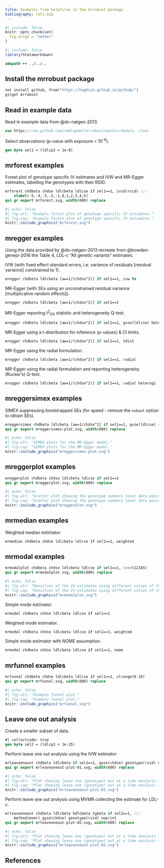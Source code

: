 ```yaml
---
title: Examples from helpfiles in the mrrobust package
bibliography: refs.bib
---
```


```r
#| include: false
knitr::opts_chunk$set(
  fig.align = "center"
)
```

```r
#| include: false
library(Statamarkdown)
```

```stata
adopath ++ ../../..
```

## Install the mrrobust package
```stata
net install github, from("https://haghish.github.io/github/")
gitget mrrobust
```

## Read in example data

Read in example data from @do-natgen-2013.
```stata
use https://raw.github.com/remlapmot/mrrobust/master/dodata, clear
```

Select observations (*p*-value with exposure < 10^-8^).
```stata
gen byte sel1 = (ldlcp2 < 1e-8)
```

## mrforest examples
Forest plot of genotype specific IV estimates and IVW and MR-Egger estimates, 
labelling the genotypes with their RSID.
```stata
mrforest chdbeta chdse ldlcbeta ldlcse if sel1==1, ivid(rsid) ///
    xlabel(-5,-4,-3,-2,-1,0,1,2,3,4,5)
qui gr export mrforest.svg, width(600) replace
```

```r
#| echo: false
#| fig-alt: "Example forest plot of genotype specific IV estimates."
#| fig-cap: "Example forest plot of genotype specific IV estimates."
knitr::include_graphics("mrforest.svg")
```

## mregger examples
Using the data provided by @do-natgen-2013 
recreate from @bowden-genepi-2016 the Table 4, LDL-c "All genetic variants" estimates.

IVW (with fixed effect standard errors, i.e. variance of residuals 
[residual variance] constrained to 1).
```stata
mregger chdbeta ldlcbeta [aw=1/(chdse^2)] if sel1==1, ivw fe
```

MR-Egger (with SEs using an unconstrained residual variance 
[multiplicative random effects]).
```stata
mregger chdbeta ldlcbeta [aw=1/(chdse^2)] if sel1==1
```

MR-Egger reporting I^2^~GX~ statistic and heterogeneity Q-test.
```stata
mregger chdbeta ldlcbeta [aw=1/(chdse^2)] if sel1==1, gxse(ldlcse) heterogi
```

MR-Egger using a t-distribution for inference (p-values) & CI limits.
```stata
mregger chdbeta ldlcbeta [aw=1/(chdse^2)] if sel1==1, tdist
```

MR-Egger using the radial formulation.
```stata
mregger chdbeta ldlcbeta [aw=1/(chdse^2)] if sel1==1, radial
```

MR-Egger using the radial formulation and reporting heterogeneity (Rucker's) Q-test.
```stata
mregger chdbeta ldlcbeta [aw=1/(chdse^2)] if sel1==1, radial heterogi
```

## mreggersimex examples
SIMEX suppressing bootstrapped SEs (for speed - remove the `noboot` option to obtain SEs).
```stata
mreggersimex chdbeta ldlcbeta [aw=1/chdse^2] if sel1==1, gxse(ldlcse) seed(12345) noboot
qui gr export mreggersimex-plot.svg, width(600) replace
```

```r
#| echo: false
#| fig-alt: "SIMEX plots for the MR-Egger model."
#| fig-cap: "SIMEX plots for the MR-Egger model."
knitr::include_graphics("mreggersimex-plot.svg")
```

## mreggerplot examples
```stata
mreggerplot chdbeta chdse ldlcbeta ldlcse if sel1==1
qui gr export mreggerplot.svg, width(600) replace
```

```r
#| echo: false
#| fig-alt: "Scatter plot showing the genotype summary level data points and the fitted MR-Egger model."
#| fig-cap: "Scatter plot showing the genotype summary level data points and the fitted MR-Egger model."
knitr::include_graphics("mreggerplot.svg")
```

## mrmedian examples
Weighted median estimator.
```stata
mrmedian chdbeta chdse ldlcbeta ldlcse if sel1==1, weighted
```

## mrmodal examples
```stata
mrmodalplot chdbeta chdse ldlcbeta ldlcse if sel1==1, seed(12345)
qui gr export mrmodalplot.svg, width(600) replace
```

```r
#| echo: false
#| fig-alt: "Densities of the IV estimates using different values of the phi parameter."
#| fig-cap: "Densities of the IV estimates using different values of the phi parameter."
knitr::include_graphics("mrmodalplot.svg")
```

Simple mode estimator.
```stata
mrmodal chdbeta chdse ldlcbeta ldlcse if sel1==1
```

Weighted mode estimator.
```stata
mrmodal chdbeta chdse ldlcbeta ldlcse if sel1==1, weighted
```

Simple mode estimator with NOME assumption.
```stata
mrmodal chdbeta chdse ldlcbeta ldlcse if sel1==1, nome
```

## mrfunnel examples
```stata
mrfunnel chdbeta chdse ldlcbeta ldlcse if sel1==1, xlrange(0 10)
qui gr export mrfunnel.svg, width(600) replace
```

```r
#| echo: false
#| fig-alt: "Example funnel plot."
#| fig-cap: "Example funnel plot."
knitr::include_graphics("mrfunnel.svg")
```

## Leave one out analysis
Create a smaller subset of data.
```stata
#| collectcode: true
gen byte sel2 = (ldlcp2 < 1e-25)
```

Perform leave one out analysis using the IVW estimator
```stata
mrleaveoneout chdbeta ldlcbeta if sel2==1, gyse(chdse) genotype(rsid) noprint
qui gr export mrleaveoneout-plot-01.svg, width(600) replace
```

```r
#| echo: false
#| fig-alt: "Plot showing leave one (genotype) out at a time analysis for the IVW estimate."
#| fig-cap: "Plot showing leave one (genotype) out at a time analysis for the IVW estimate."
knitr::include_graphics("mrleaveoneout-plot-01.svg")
```

Perform leave one out analysis using MVMR collecting the estimate for LDL-c.
```stata
mrleaveoneout chdbeta ldlcbeta hdlcbeta tgbeta if sel2==1, ///
    method(mvmr) gyse(chdse) genotype(rsid) noprint
qui gr export mrleaveoneout-plot-02.svg, width(600) replace
```

```r
#| echo: false
#| fig-alt: "Plot showing leave one (genotype) out at a time analysis for the MVMR estimate."
#| fig-cap: "Plot showing leave one (genotype) out at a time analysis for the MVMR estimate."
knitr::include_graphics("mrleaveoneout-plot-02.svg")
```

## References

::: {#refs}
:::

